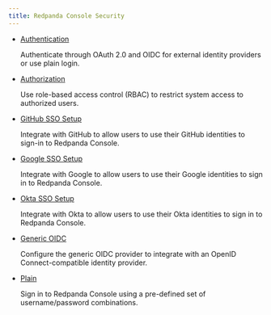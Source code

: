 ```yaml
---
title: Redpanda Console Security
---
```


<head>
    <meta name="title" content="Redpanda Console Security | Redpanda Docs"/>
    <meta name="description" content="Redpanda Console Security."/>
    <link rel="canonical" href="https://docs.redpanda.com/docs/manage/security/console/" />
</head>

- [Authentication](../console/authentication)

   Authenticate through OAuth 2.0 and OIDC for external identity providers or use plain login.

- [Authorization](../console/authorization)

   Use role-based access control (RBAC) to restrict system access to authorized users.

- [GitHub SSO Setup](../console/github)
  
    Integrate with GitHub to allow users to use their GitHub identities to sign-in to Redpanda Console.

- [Google SSO Setup](../console/google)

    Integrate with Google to allow users to use their Google identities to sign in to Redpanda Console.

- [Okta SSO Setup](../console/okta)

    Integrate with Okta to allow users to use their Okta identities to sign in to Redpanda Console.

- [Generic OIDC](../console/generic-oidc)

    Configure the generic OIDC provider to integrate with an OpenID Connect-compatible identity provider.

- [Plain](../console/plain)

    Sign in to Redpanda Console using a pre-defined set of username/password combinations.